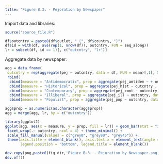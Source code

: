 ```yaml
---
title: "Figure B.3. - Pejoration by Newspaper"
---
```


Import data and libraries:
```r
source("source_file.R")
```

```r
df$outcntry = paste0(df$outlet, " (", df$country, ")")
df$id = with(df, ave(rep(1, nrow(df)), outcntry, FUN = seq_along))
lr = subset(df, id == 1)[, c("outcntry", "lr")]
```


Aggregate data by newspaper: 
```r
agg = data.frame(
 outcntry = rep(aggregate(pej ~ outcntry, data = df, FUN = mean)[,1], 5),
 rbind(
  cbind(measure = "Antidemocratic", prop = aggregate(pej_antidem ~ + outcntry , data = df, FUN = mean)[,2]),
  cbind(measure = "Historical", prop = aggregate(pej_hist ~ outcntry , data = df, FUN = mean)[,2]),   
  cbind(measure = "Contemporary", prop = aggregate(pej_cont ~ outcntry, data = df, FUN = mean)[,2]),
  cbind(measure = "Illiberal", prop = aggregate(pej_ill ~ outcntry, data = df, FUN = mean)[,2]),
  cbind(measure = "Populist", prop = aggregate(pej_pop ~ outcntry, data = df, FUN = mean)[,2])))

agg$prop = as.numeric(as.character(agg$prop))
agg = merge(agg, lr, by = c("outcntry"))
```

```r
library(ggplot2)
ggplot(agg, aes(x = measure, y = prop, fill = lr)) + geom_bar(stat = "identity", alpha = 0.75) + 
 facet_wrap(.~ outcntry, ncol = 4) + theme_minimal() + 
 scale_fill_manual(values = c("grey0", "grey90", "grey45")) + 
 theme(axis.title = element_blank(), axis.text.x = element_text(angle = 90, hjust = 1), 
       legend.position = "bottom", legend.title = element_blank())

dev.copy(png,paste0(fig_dir,'Figure B.3. - Pejoration by Newspaper.png'), width = 3600, height = 4500, res=400)
dev.off()
```


